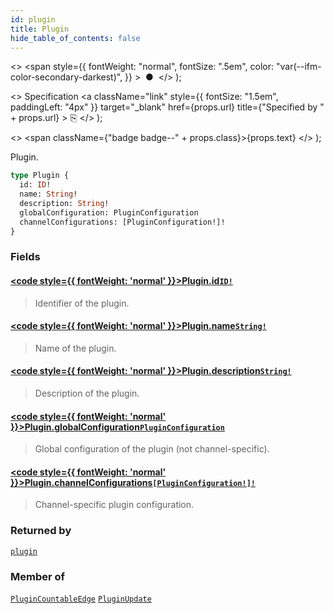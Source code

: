 ```yaml
---
id: plugin
title: Plugin
hide_table_of_contents: false
---
```


  <>
    <span
      style={{
        fontWeight: "normal",
        fontSize: ".5em",
        color: "var(--ifm-color-secondary-darkest)",
      }}
    >
      &nbsp;●&nbsp;
    </span>
  </>
);

  <>
    Specification
    <a
      className="link"
      style={{ fontSize: "1.5em", paddingLeft: "4px" }}
      target="\_blank"
      href={props.url}
      title={"Specified by " + props.url}
    >
      ⎘
    </a>
  </>
);

  <>
    <span className={"badge badge--" + props.class}>{props.text}</span>
  </>
);

Plugin.

```graphql
type Plugin {
  id: ID!
  name: String!
  description: String!
  globalConfiguration: PluginConfiguration
  channelConfigurations: [PluginConfiguration!]!
}
```

### Fields

#### [<code style={{ fontWeight: 'normal' }}>Plugin.<b>id</b></code>](#)<Bullet />[`ID!`](../../../api-reference/miscellaneous/scalars/id) <Badge class="secondary" text="non-null"/> <Badge class="secondary" text="scalar"/>

> Identifier of the plugin.

#### [<code style={{ fontWeight: 'normal' }}>Plugin.<b>name</b></code>](#)<Bullet />[`String!`](../../../api-reference/miscellaneous/scalars/string) <Badge class="secondary" text="non-null"/> <Badge class="secondary" text="scalar"/>

> Name of the plugin.

#### [<code style={{ fontWeight: 'normal' }}>Plugin.<b>description</b></code>](#)<Bullet />[`String!`](../../../api-reference/miscellaneous/scalars/string) <Badge class="secondary" text="non-null"/> <Badge class="secondary" text="scalar"/>

> Description of the plugin.

#### [<code style={{ fontWeight: 'normal' }}>Plugin.<b>globalConfiguration</b></code>](#)<Bullet />[`PluginConfiguration`](../../../api-reference/miscellaneous/objects/plugin-configuration) <Badge class="secondary" text="object"/>

> Global configuration of the plugin (not channel-specific).

#### [<code style={{ fontWeight: 'normal' }}>Plugin.<b>channelConfigurations</b></code>](#)<Bullet />[`[PluginConfiguration!]!`](../../../api-reference/miscellaneous/objects/plugin-configuration) <Badge class="secondary" text="non-null"/> <Badge class="secondary" text="object"/>

> Channel-specific plugin configuration.

### Returned by

[`plugin`](../../../api-reference/miscellaneous/queries/plugin) <Badge class="secondary" text="query"/>

### Member of

[`PluginCountableEdge`](../../../api-reference/miscellaneous/objects/plugin-countable-edge) <Badge class="secondary" text="object"/><Bullet />[`PluginUpdate`](../../../api-reference/miscellaneous/objects/plugin-update) <Badge class="secondary" text="object"/>
